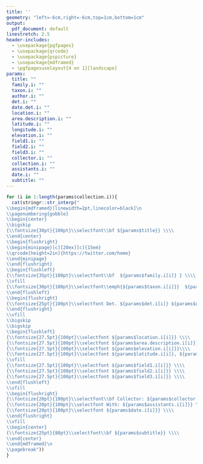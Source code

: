 ```yaml
---
title: ''
geometry: "left=-6cm,right=-6cm,top=1cm,bottom=1cm"
output:
  pdf_document: default
linestretch: 2.5
header-includes:
  - \usepackage{pgfpages}
  - \usepackage{qrcode}
  - \usepackage{pspicture}
  - \usepackage{mdframed}
  - \pgfpagesuselayout{4 on 1}[landscape]
params:
  title: ""
  family.i: ""
  taxon.i: ""
  author.i: ""
  det.i: ""
  date.det.i: ""
  location.i: ""
  area.description.i: ""
  latitude.i: ""
  longitude.i: ""
  elevation.i: ""
  field1.i: ""
  field2.i: ""
  field3.i: ""
  collector.i: ""
  collection.i: ""
  assistants.i: ""
  date.i: ""
  subtitle: ""
---
```

```r
for (i in 1:length(params$collection.i)){
  cat(stringr::str_interp("
\\begin{mdframed}[linewidth=2pt,linecolor=black]\n
\\pagenumbering{gobble}
\\begin{center}
\\bigskip
{\\fontsize{30pt}{100pt}\\selectfont\\bf ${params$title}} \\\\
\\end{center}
\\begin{flushright}
\\begin{minipage}[c][20ex][c]{15em}
\\qrcode[height=2in]{https://twitter.com/home}
\\end{minipage}
\\end{flushright}
\\begin{flushleft}
{\\fontsize{35pt}{100pt}\\selectfont\\bf  ${params$family.i[i]} } \\\\
\\vfill
{\\fontsize{30pt}{100pt}\\selectfont\\emph{${params$taxon.i[i]}}  ${params$author.i[i]} } \\\\
\\end{flushleft}
\\begin{flushright}
{\\fontsize{25pt}{100pt}\\selectfont Det. ${params$det.i[i]} ${params$date.det.i[i]}  } \\\\
\\end{flushright}
\\vfill
\\bigskip
\\bigskip
\\begin{flushleft}
{\\fontsize{27.5pt}{100pt}\\selectfont ${params$location.i[i]}} \\\\
{\\fontsize{27.5pt}{100pt}\\selectfont ${params$area.description.i[i]}} \\\\
{\\fontsize{27.5pt}{100pt}\\selectfont ${params$elevation.i[i]}}\\\\
{\\fontsize{27.5pt}{100pt}\\selectfont ${params$latitude.i[i]}, ${params$longitude.i[i]}} \\\\
\\vfill
{\\fontsize{27.5pt}{100pt}\\selectfont ${params$field1.i[i]}} \\\\
{\\fontsize{27.5pt}{100pt}\\selectfont ${params$field2.i[i]}} \\\\
{\\fontsize{27.5pt}{100pt}\\selectfont ${params$field3.i[i]}} \\\\
\\end{flushleft}
\\vfill
\\begin{flushright}
{\\fontsize{20pt}{100pt}\\selectfont\\bf Collector: ${params$collector.i[i]} \\#${params$collection.i[i]}} \\\\
{\\fontsize{20pt}{100pt}\\selectfont With: ${params$assistants.i[i]}} \\\\
{\\fontsize{20pt}{100pt}\\selectfont ${params$date.i[i]}} \\\\
\\end{flushright}
\\vfill
\\begin{center}
{\\fontsize{25pt}{80pt}\\selectfont\\bf ${params$subtitle}} \\\\
\\end{center}
\\end{mdframed}\n
\\pagebreak"))
}
```



